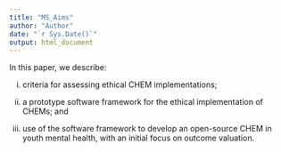 ```yaml
---
title: "MS_Aims"
author: "Author"
date: "`r Sys.Date()`"
output: html_document
---
```


In this paper, we describe:

(i)	criteria for assessing ethical CHEM implementations;

(ii) a prototype software framework for the ethical implementation of CHEMs; and

(iii)	use of the software framework to develop an open-source CHEM in youth mental health, with an initial focus on outcome valuation. 

